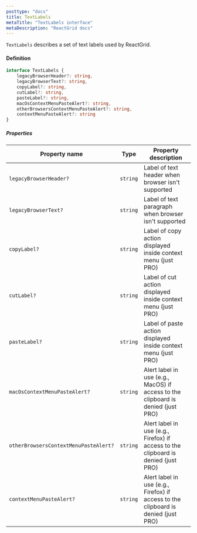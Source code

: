 ```yaml
---
posttype: "docs"
title: TextLabels
metaTitle: "TextLabels interface"
metaDescription: "ReactGrid docs"
--- 
```


`TextLabels` describes a set of text labels used by ReactGrid. 


#### Definition

```ts
interface TextLabels {
    legacyBrowserHeader?: string,
    legacyBrowserText?: string,
    copyLabel?: string,
    cutLabel?: string,
    pasteLabel?: string,
    macOsContextMenuPasteAlert?: string,
    otherBrowsersContextMenuPasteAlert?: string,
    contextMenuPasteAlert?: string
}
```

##### Properties

| Property name                             | Type      | Property description |
| -----------                               | ------    | -------------------- |
| `legacyBrowserHeader?`                    | `string`  | Label of text header when browser isn't supported  |
| `legacyBrowserText?`                      | `string`  | Label of text paragraph when browser isn't supported |
| `copyLabel?`                              | `string`  | Label of copy action displayed inside context menu (just PRO) |
| `cutLabel?`                               | `string`  | Label of cut action displayed inside context menu (just PRO) |
| `pasteLabel?`                             | `string`  | Label of paste action displayed inside context menu (just PRO) |
| `macOsContextMenuPasteAlert?`             | `string`  | Alert label in use (e.g., MacOS) if access to the clipboard is denied (just PRO) |
| `otherBrowsersContextMenuPasteAlert?`     | `string`  | Alert label in use (e.g., Firefox) if access to the clipboard is denied (just PRO) |
| `contextMenuPasteAlert?`                  | `string`  | Alert label in use (e.g., Firefox) if access to the clipboard is denied (just PRO) |
